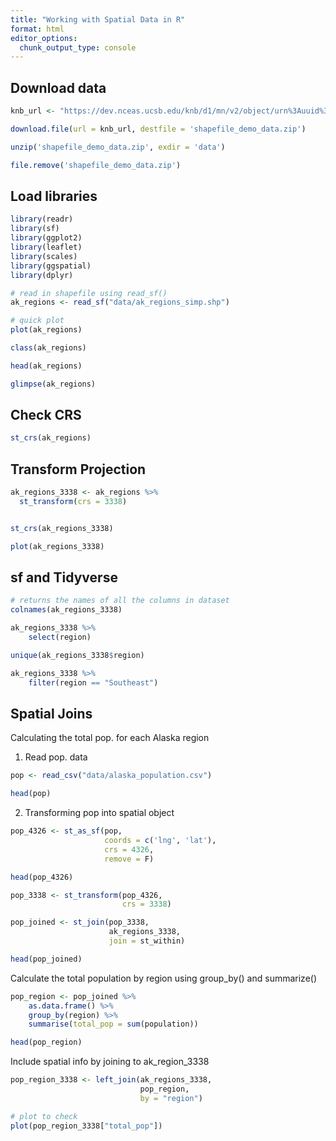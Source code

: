 ```yaml
---
title: "Working with Spatial Data in R"
format: html
editor_options: 
  chunk_output_type: console
---
```


## Download data
```r
knb_url <- "https://dev.nceas.ucsb.edu/knb/d1/mn/v2/object/urn%3Auuid%3Aaceaecb2-1ce0-4d41-a839-d3607d32bb58"

download.file(url = knb_url, destfile = 'shapefile_demo_data.zip')

unzip('shapefile_demo_data.zip', exdir = 'data')

file.remove('shapefile_demo_data.zip')
```

## Load libraries
```r
library(readr)
library(sf)
library(ggplot2)
library(leaflet)
library(scales)
library(ggspatial)
library(dplyr)
```

```r
# read in shapefile using read_sf()
ak_regions <- read_sf("data/ak_regions_simp.shp")
```

```r
# quick plot
plot(ak_regions)

class(ak_regions)

head(ak_regions)

glimpse(ak_regions)
```

## Check CRS
```r
st_crs(ak_regions)
```

## Transform Projection
```r
ak_regions_3338 <- ak_regions %>% 
  st_transform(crs = 3338)


st_crs(ak_regions_3338)

plot(ak_regions_3338)
```


## sf and Tidyverse

```r
# returns the names of all the columns in dataset
colnames(ak_regions_3338)

ak_regions_3338 %>%
    select(region)

unique(ak_regions_3338$region)

ak_regions_3338 %>%
    filter(region == "Southeast")
```


## Spatial Joins

Calculating the total pop. for each Alaska region

1. Read pop. data

```r
pop <- read_csv("data/alaska_population.csv")

head(pop)
```


2. Transforming pop into spatial object

```r
pop_4326 <- st_as_sf(pop,
                     coords = c('lng', 'lat'),
                     crs = 4326,
                     remove = F)

head(pop_4326)

pop_3338 <- st_transform(pop_4326, 
                         crs = 3338)

pop_joined <- st_join(pop_3338, 
                      ak_regions_3338, 
                      join = st_within)

head(pop_joined)
```





Calculate the total population by region using group_by() and summarize()

```r
pop_region <- pop_joined %>%
    as.data.frame() %>%
    group_by(region) %>%
    summarise(total_pop = sum(population))

head(pop_region)
```


Include spatial info by joining to ak_region_3338
```r

pop_region_3338 <- left_join(ak_regions_3338, 
                             pop_region, 
                             by = "region")

# plot to check
plot(pop_region_3338["total_pop"])
```






















